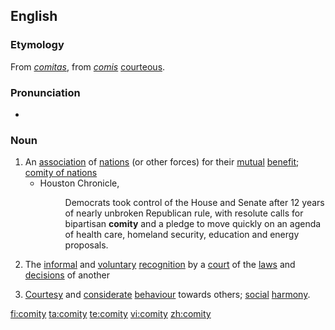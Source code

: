 ==English==

===Etymology===
From {{L.}} ''[[comitas]]'', from ''[[comis]]'' [[courteous]].

===Pronunciation===
* {{IPA|/'kɒmɪti/}}

===Noun===
{{en-noun|comities}}

# An [[association]] of [[nation]]s (or other forces) for their [[mutual]] [[benefit]]; [[comity of nations]]
#* Houston Chronicle,
#*: Democrats took control of the House and Senate after 12 years of nearly unbroken Republican rule, with resolute calls for bipartisan '''comity''' and a pledge to move quickly on an agenda of health care, homeland security, education and energy proposals.
# {{law}} The [[informal]] and [[voluntary]] [[recognition]] by a [[court]] of the [[law]]s and [[decision]]s of another
# [[Courtesy]] and [[considerate]] [[behaviour]] towards others; [[social]] [[harmony]].

[[fi:comity]]
[[ta:comity]]
[[te:comity]]
[[vi:comity]]
[[zh:comity]]